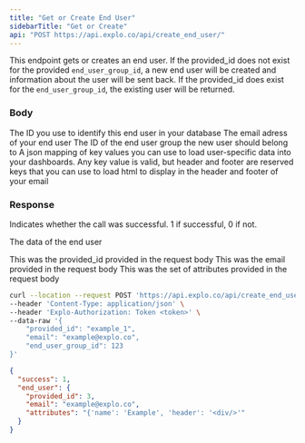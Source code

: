 ```yaml
---
title: "Get or Create End User"
sidebarTitle: "Get or Create"
api: "POST https://api.explo.co/api/create_end_user/"
---
```


This endpoint gets or creates an end user. If the provided_id does not exist for the provided `end_user_group_id`, a new end user will be created and information about the user will be sent back. If the provided_id does exist for the `end_user_group_id`, the existing user will be returned.

### Body

<ParamField body="provided_id" type="string" required>
  The ID you use to identify this end user in your database
</ParamField>

<ParamField body="email" type="string" required>
  The email adress of your end user
</ParamField>

<ParamField body="end_user_group_id" type="number" required>
  The ID of the end user group the new user should belong to
</ParamField>

<ParamField body="attributes" type="json">
  A json mapping of key values you can use to load user-specific data into your
  dashboards. Any key value is valid, but header and footer are reserved keys
  that you can use to load html to display in the header and footer of your
  email
</ParamField>

### Response

<ResponseField name="success" type="number">

Indicates whether the call was successful. 1 if successful, 0 if not.

</ResponseField>

<ResponseField name="end_user" type="object">

The data of the end user

<Expandable title="Toggle object">

<ResponseField name="provided_id" type="string">
  This was the provided_id provided in the request body
</ResponseField>

<ResponseField name="email" type="string">
  This was the email provided in the request body
</ResponseField>

<ResponseField name="attributes" type="string">
  This was the set of attributes provided in the request body
</ResponseField>

</Expandable>

</ResponseField>

<RequestExample>

```bash Example Request
curl --location --request POST 'https://api.explo.co/api/create_end_user/' \
--header 'Content-Type: application/json' \
--header 'Explo-Authorization: Token <token>' \
--data-raw '{
    "provided_id": "example_1",
    "email": "example@explo.co",
    "end_user_group_id": 123
}'
```

</RequestExample>

<ResponseExample>

```json Response
{
  "success": 1,
  "end_user": {
    "provided_id": 3,
    "email": "example@explo.co",
    "attributes": "{'name': 'Example', 'header': '<div/>'"
  }
}
```

</ResponseExample>
